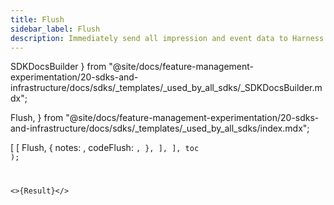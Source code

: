 ```yaml
---
title: Flush
sidebar_label: Flush
description: Immediately send all impression and event data to Harness servers.
---
```


  SDKDocsBuilder
} from "@site/docs/feature-management-experimentation/20-sdks-and-infrastructure/docs/sdks/_templates/_used_by_all_sdks/_SDKDocsBuilder.mdx";

  Flush,
} from "@site/docs/feature-management-experimentation/20-sdks-and-infrastructure/docs/sdks/_templates/_used_by_all_sdks/index.mdx";



  [
    [
      Flush,
      {
        notes:     <Notes />,
        codeFlush: <Code />,
      },
    ],
  ],
  toc
);

<>{Result}</>